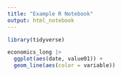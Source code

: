 ```yaml
---
title: "Example R Notebook"
output: html_notebook
---
```

```r
library(tidyverse)
```

```r
economics_long |> 
  ggplot(aes(date, value01)) +
  geom_line(aes(color = variable))
```

